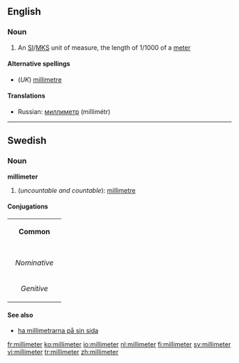 ==English==
===Noun===
#{{US}} An [[SI#Abbreviation|SI]]/[[MKS]] unit of measure, the length of 1/1000 of a [[meter]]

====Alternative spellings====
*(''UK'') [[millimetre]]

====Translations====
*Russian: [[миллиметр]] (millimétr) {{m}}


----

==Swedish==

===Noun===
'''millimeter''' {{c}}

#(''uncountable and countable''): [[millimetre]]

====Conjugations====
{| border=1 cellspacing=0
| bgcolor="#FFFFF0" colspan=5 align=center | '''Common'''
|-
|- bgcolor="#FFFFF0" align=center
! rowspan=2 | 
| colspan=2 width=105| Singular 
| colspan=2 | Plural
|- bgcolor="#FFFFF0" align=center
| width=105 | ''Indefinite'' 
| width=105 | ''Definite'' 
| width=105 |  ''Indefinite'' 
|  width=105 | ''Definite''
|- align=center
| width=105 bgcolor="#FFFFF0" | ''Nominative'' 
| [[millimeter]]
| [[millimetern]]
| [[millimetrar]]
| [[millimetrarna]]
|- align=center
| width=105 bgcolor="#FFFFF0" | ''Genitive'' 
| [[millimeters]]
| [[millimeterns]]
| [[millimetrars]]
| [[millimetrarnas]]
|}

====See also====
*[[ha millimetrarna på sin sida]]

[[fr:millimeter]]
[[ko:millimeter]]
[[io:millimeter]]
[[nl:millimeter]]
[[fi:millimeter]]
[[sv:millimeter]]
[[vi:millimeter]]
[[tr:millimeter]]
[[zh:millimeter]]